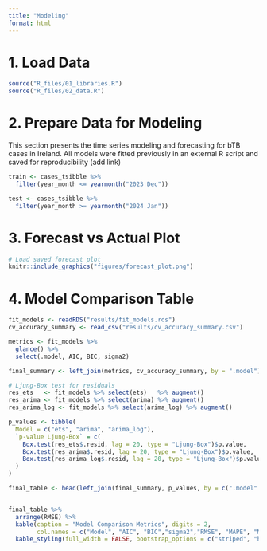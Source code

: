 ```yaml
---
title: "Modeling"
format: html
---
```


# 1. Load Data

```r

source("R_files/01_libraries.R")
source("R_files/02_data.R")

```

# 2. Prepare Data for Modeling

This section presents the time series modeling and forecasting for bTB cases in Ireland. All models were fitted previously in an external R script and saved for reproducibility (add link)

```r

train <- cases_tsibble %>%
  filter(year_month <= yearmonth("2023 Dec"))

test <- cases_tsibble %>%
  filter(year_month >= yearmonth("2024 Jan"))

```

# 3. Forecast vs Actual Plot

```r
# Load saved forecast plot
knitr::include_graphics("figures/forecast_plot.png")
```

# 4. Model Comparison Table

```r

fit_models <- readRDS("results/fit_models.rds")
cv_accuracy_summary <- read_csv("results/cv_accuracy_summary.csv")

metrics <- fit_models %>%
  glance() %>%
  select(.model, AIC, BIC, sigma2)

final_summary <- left_join(metrics, cv_accuracy_summary, by = ".model")

# Ljung-Box test for residuals
res_ets   <- fit_models %>% select(ets)   %>% augment()
res_arima <- fit_models %>% select(arima) %>% augment()
res_arima_log <- fit_models %>% select(arima_log) %>% augment()

p_values <- tibble(
  Model = c("ets", "arima", "arima_log"),
  `p-value Ljung-Box` = c(
    Box.test(res_ets$.resid, lag = 20, type = "Ljung-Box")$p.value,
    Box.test(res_arima$.resid, lag = 20, type = "Ljung-Box")$p.value,
    Box.test(res_arima_log$.resid, lag = 20, type = "Ljung-Box")$p.value
  )
)

final_table <- head(left_join(final_summary, p_values, by = c(".model" = "Model")),-2)


final_table %>%
  arrange(RMSE) %>%
  kable(caption = "Model Comparison Metrics", digits = 2,
        col.names = c("Model", "AIC", "BIC","sigma2","RMSE", "MAPE", "MAE", "p-value Ljung-Box")) %>%
  kable_styling(full_width = FALSE, bootstrap_options = c("striped", "hover", "condensed"))

```

# 
